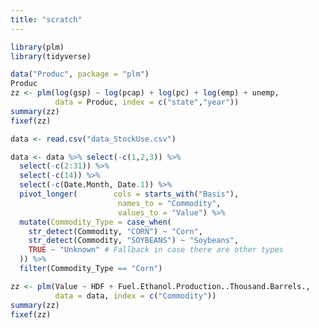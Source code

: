 ```yaml
---
title: "scratch"
---
```



```r
library(plm)
library(tidyverse)
```

```r
data("Produc", package = "plm")
Produc
zz <- plm(log(gsp) ~ log(pcap) + log(pc) + log(emp) + unemp,
          data = Produc, index = c("state","year"))
summary(zz)
fixef(zz)
```



```r
data <- read.csv("data_StockUse.csv")

data <- data %>% select(-c(1,2,3)) %>% 
  select(-c(2:31)) %>% 
  select(-c(14)) %>% 
  select(-c(Date.Month, Date.1)) %>% 
  pivot_longer(        cols = starts_with("Basis"), 
                        names_to = "Commodity", 
                        values_to = "Value") %>% 
  mutate(Commodity_Type = case_when(
    str_detect(Commodity, "CORN") ~ "Corn",
    str_detect(Commodity, "SOYBEANS") ~ "Soybeans",
    TRUE ~ "Unknown" # Fallback in case there are other types
  )) %>% 
  filter(Commodity_Type == "Corn")
```




```r
zz <- plm(Value ~ HDF + Fuel.Ethanol.Production..Thousand.Barrels.,
          data = data, index = c("Commodity"))
summary(zz)
fixef(zz)
```

